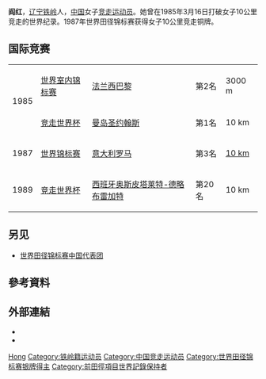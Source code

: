 {{Infobox sportsperson
| name                      = 閻紅
| image                     = 
| image_size                = 
| alt                       = 
| caption                   = 
| real_name                 = 
| native_name               = 
| native_name_lang          = 
| romanizedname             = 
| english_name              = 
| birth_name                = 
| nickname                  = 
| nationality               = 
| national_team             = 
| ethnicity                 = 
| hometown                  = 
| citizenship               = 
| birth_date                = {{Birth date and age|year=1966|month=10|day=23}}
| birth_place               = 
| death_date                = 
| death_place               = 
| resting_place             = 
| resting_place_coordinates = 
| monuments                 = 
| residence                 = 
| education                 = 
| alma_mater                = 
| occupation                = 
| years_active              = 1983 -
| employer                  = 
| agent                     = 
| height                    = 
| weight                    = 
| spouse                    = 
| life_partner              = 
| other_interests           = 
| website                   = 
| module                    = 
| country                   = 
| sport                     = 田徑
| disability                = 
| disability_class          = 
| rank                      = 
| event                     = 競走
| universityteam            = 
| collegeteam               = 
| league                    = 
| league_type               = 
| club                      = 
| team                      = 
| turnedpro                 = 
| partner                   = 
| former_partner            = 
| coach                     = 
| retired                   = 
| coaching                  = 
| module2                   = 
| worlds                    = 
{{ubl
|'''1985年世界室內運動會'''：3000公尺競走第2名
|'''1985年夏季世界大學運動會'''：5000公尺競走第2名
|'''1985年IAAF競走杯'''：10公里競走第1名
|'''1987年世界田徑錦標賽'''：10公里競走第3名
|'''1989年IAAF競走杯'''：10公里競走第20名
}}
| regionals                 = 
| nationals                 = 
{{ubl
|'''1993年中國全國運動會女子組'''：10公里競走第三名
}}
| olympics                  = 
| paralympics               = 
| highestranking            = 
| pb                        = 
{{ubl
|'''3000公尺競走'''：13分05.56秒 （1985年）
|'''5000公尺競走'''：22分25.77秒 （1985年）
|'''10000公尺競走'''：45分39.5秒（手動） （1984年）
|'''10公里競走'''：42分46秒 （1993年）
}}
| medaltemplates            = 
{{MedalCountry|{{CHN-1949}}}}
{{MedalSport|女子田徑}}
{{MedalCompetition|世界室內運動會}}
{{MedalSilver|1985年法國巴黎|3000公尺競走}}
{{MedalCompetition|夏季世界大學運動會}}
{{MedalSilver|1985年日本兵庫縣神戶市|5000公尺競走}}
{{MedalCompetition|IAAF競走杯}}
{{MedalGold|1985年曼島聖約翰斯|10公里競走}}
{{MedalCompetition|世界田徑錦標賽}}
{{MedalBronze|1987年義大利羅馬|10公里競走}}
| show-medals               = 
| module3                   = 
| updated                   = 2016年11月14日
}}
{{世大運獎牌記錄
| 項目 = 田徑
| a1 = 1985
| b1 = 2
| c1 = 5000公尺競走
}}
'''阎红'''{{BD|1966年|10月23日||}}，[[辽宁|辽宁]][[铁岭|铁岭]]人，[[中华人民共和国|中国]]女子[[竞走|竞走运动员]]。她曾在1985年3月16日打破女子10公里竞走的世界纪录。1987年世界田径锦标赛获得女子10公里竞走铜牌。

== 国际竞赛 ==
{| {{AchievementTable|nation=CHN}}
|-
|rowspan=2|1985
|[[1985年世界室内田径锦标赛|世界室内锦标赛]]
|[[法兰西|法兰西]][[巴黎|巴黎]]
|bgcolor="silver" | 第2名
|3000 m
|-
|[[1985年竞走世界杯|竞走世界杯]]
|[[曼岛|曼岛]][[圣约翰斯_(曼岛)|圣约翰斯]]
|bgcolor="gold" | 第1名
|10 km
|-
|1987
|[[1987年世界田径锦标赛|世界锦标赛]]
|[[意大利|意大利]][[罗马|罗马]]
|bgcolor="cc9966" | 第3名
|[[1987年世界田径锦标赛-女子10_km竞走|10 km]]
|-
|1989
|[[1989年竞走世界杯|竞走世界杯]]
|[[西班牙|西班牙]][[奥斯皮塔莱特-德略布雷加特|奥斯皮塔莱特-德略布雷加特]]
|第20名
|10 km
|}

== 另见 ==
*[[世界田径锦标赛中国代表团|世界田径锦标赛中国代表团]]

== 參考資料 ==
{{Reflist}}

== 外部連結 ==
* {{IAAF name|80816}}
* {{World Athletics|80816}}

{{S-start}}
{{S-ach|rec}}
{{Succession box|before={{Flag icon|URS}} {{tsl|en|Olga Krishtop|奥丽加·克里什托普}}|title=[[女子10公里竞走世界纪录进展|女子10公里竞走世界纪录保持者]]|years=1985年3月16日 – 1987年5月3日|after={{Flag icon|URS}} 奥丽加·克里什托普}}
{{S-end}}

{{Authority control}}
{{DEFAULTSORT:Yan阎}}
[[Category:閻姓|Hong]]
[[Category:铁岭籍运动员|Category:铁岭籍运动员]]
[[Category:中国竞走运动员|Category:中国竞走运动员]]
[[Category:世界田径锦标赛银牌得主|Category:世界田径锦标赛银牌得主]]
[[Category:前田徑項目世界記錄保持者|Category:前田徑項目世界記錄保持者]]